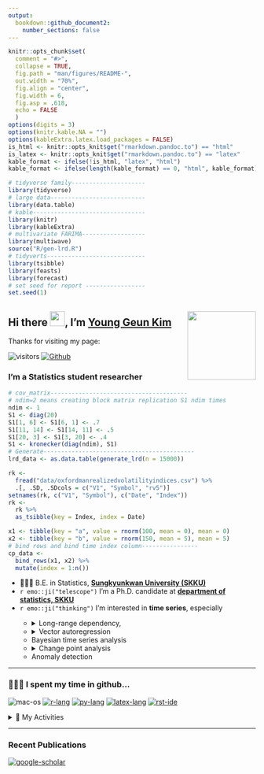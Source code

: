```yaml
---
output: 
  bookdown::github_document2:
    number_sections: false
---
```


```r
knitr::opts_chunk$set(
  comment = "#>",
  collapse = TRUE,
  fig.path = "man/figures/README-",
  out.width = "70%",
  fig.align = "center",
  fig.width = 6,
  fig.asp = .618,
  echo = FALSE
  )
options(digits = 3)
options(knitr.kable.NA = "")
options(kableExtra.latex.load_packages = FALSE)
is_html <- knitr::opts_knit$get("rmarkdown.pandoc.to") == "html"
is_latex <- knitr::opts_knit$get("rmarkdown.pandoc.to") == "latex"
kable_format <- ifelse(!is_html, "latex", "html")
kable_format <- ifelse(length(kable_format) == 0, "html", kable_format) # for excecutable
```

```r
# tidyverse family---------------------
library(tidyverse)
# large data---------------------------
library(data.table)
# kable--------------------------------
library(knitr)
library(kableExtra)
# multivariate FARIMA------------------
library(multiwave)
source("R/gen-lrd.R")
# tidyverts----------------------------
library(tsibble)
library(feasts)
library(forecast)
# set seed for report -----------------
set.seed(1)
```

## Hi there <img src="man/images/hello.gif" width="30px">, I'm [Young Geun Kim](https://ygeunkim.github.io) <a href='https://ygeunkim.github.io'><img src='man/images/ygeunlogo.png' align="right" height="139" /></a>

Thanks for visiting my page:

<!-- badges: start -->
![visitors](https://visitor-badge.laobi.icu/badge?page_id=ygeunkim.ygeunkim)
[![Github](https://img.shields.io/github/followers/ygeunkim?label=Follow&style=social)](https://github.com/ygeunkim)
<!-- badges: end -->

### I'm a Statistics student researcher

```r
# cov_matrix---------------------------------------
# ndim=2 means creating block matrix replication S1 ndim times
ndim <- 1
S1 <- diag(20)
S1[1, 6] <- S1[6, 1] <- .7
S1[11, 14] <- S1[14, 11] <- .5
S1[20, 3] <- S1[3, 20] <- .4
S1 <- kronecker(diag(ndim), S1)
# Generate-------------------------------------------
lrd_data <- as.data.table(generate_lrd(n = 15000))
```

```r
rk <- 
  fread("data/oxfordmanrealizedvolatilityindices.csv") %>% 
  .[, .SD, .SDcols = c("V1", "Symbol", "rv5")]
setnames(rk, c("V1", "Symbol"), c("Date", "Index"))
rk <- 
  rk %>% 
  as_tsibble(key = Index, index = Date)
```

```r
x1 <- tibble(key = "a", value = rnorm(100, mean = 0), mean = 0)
x2 <- tibble(key = "b", value = rnorm(150, mean = 5), mean = 5)
# bind rows and bind time index column----------------
cp_data <- 
  bind_rows(x1, x2) %>% 
  mutate(index = 1:n())
```

<ul>
  <li>🧑🏼‍🎓 B.E. in Statistics, <a href="https://www.skku.edu/eng/"><strong>Sungkyunkwan University (SKKU)</strong></a></li>
  <li>`r emo::ji("telescope")` I’m a Ph.D. candidate at <a href="https://stat.skku.edu/stat/index.do"><strong>department of statistics, SKKU</strong></a></li>
  <li>`r emo::ji("thinking")` I’m interested in <strong>time series</strong>, especially</li>
    <ul>
      <li>
        <details>
          <summary>Long-range dependency,</summary>
```r
lrd_data %>% 
  mutate(id = 1:n()) %>% 
  pivot_longer(-id, names_to = "name", values_to = "value") %>% 
  ggplot(aes(x = id)) +
  geom_path(aes(y = value, colour = name), alpha = .5, show.legend = FALSE) +
  theme_minimal() +
  labs(
    x = element_blank(),
    y = element_blank(),
    title = "Generated LRD Time Series"
  )
```
        </details>
      </li>
      <li>
        <details>
          <summary>Vector autoregression</summary>
```r
rk %>% 
  filter_index("2015" ~ "2019") %>% 
  autoplot(rv5, alpha = .6) +
  theme_minimal() +
  theme(
    legend.position = "bottom"
  ) +
  scale_color_viridis_d(option = "A") +
  labs(
    x = element_blank(),
    y = "5-min Realized Variance",
    title = "Realized Volatility of Financial Assets (data from Oxford-Man)",
  )
```
        <ul><li>Modeling and forecasting</li></ul>
        <ul><li>High dimensional time series</li></ul>
        </details>
      </li>
      <li>Bayesian time series analysis</li>
      <li>
        <details>
          <summary>Change point analysis</summary>
```r
cp_data %>% 
  group_by(key) %>% 
  mutate(xintercept = ifelse(key != "b", max(index), NA)) %>% 
  ggplot(aes(x = index)) +
  geom_vline(aes(xintercept = xintercept), col = "red", alpha = .5, na.rm = TRUE) +
  geom_path(aes(y = value)) +
  geom_path(aes(y = mean, colour = key)) +
  theme_minimal() +
  theme(legend.position = "none", axis.title = element_blank())
```
          </summary>
        </details>
      </li>
      <li>Anomaly detection</li>
    </ul>
</ul>

---

### 🧑🏼‍💻 I spent my time in github...

![mac-os](https://img.shields.io/badge/OS-macOS-informational?style=flat&logo=apple&logoColor=white&color=FA243C)
[![r-lang](https://img.shields.io/badge/Code-R-informational?style=flat&logo=r&logoColor=white&color=276DC3)](https://github.com/topics/r)
[![py-lang](https://img.shields.io/badge/Code-Python-informational?style=flat&logo=python&logoColor=white&color=yellow)](https://github.com/topics/python)
[![latex-lang](https://img.shields.io/badge/Write-LaTex-informational?style=flat&logo=latex&logoColor=white&color=008080)](https://github.com/topics/latex)
[![rst-ide](https://img.shields.io/badge/Editior-RStudio-informational?style=flat&logo=rstudio&logoColor=white&color=75AADB)](https://github.com/rstudio/rstudio)

<details>
  <summary>💯 My Activities</summary>
    <br/>
      <a href="https://github.com/anuraghazra/github-readme-stats"><img alt="ygeunkim's github stats" src="https://github-readme-stats.vercel.app/api?username=ygeunkim&count_private=true&show_icons=true&hide_border=true&theme=solarized-dark" height="192px"/></a>
      <a href="https://github.com/anuraghazra/github-readme-stats"><img alt="Languages in my repos" src="https://github-readme-stats.vercel.app/api/top-langs/?username=ygeunkim&exclude_repo=ygeunkim.github.io,young-comment,ygeunkim,ygeunkim-blogdown&hide_border=true&langs_count=10&theme=darcula&layout=compact&custom_title=Languages in my repos" height="192px"/></a>
    <br/>
</details>

---

### Recent Publications

[![google-scholar](https://img.shields.io/badge/Google%20Scholar-Click-success?logo=google%20scholar&logoColor=4285F4&style=social)](https://scholar.google.com/citations?user=hM-D53EAAAAJ&hl=ko&authuser=3)

<!-- BLOG-POST-LIST:START -->
<!-- BLOG-POST-LIST:END -->


